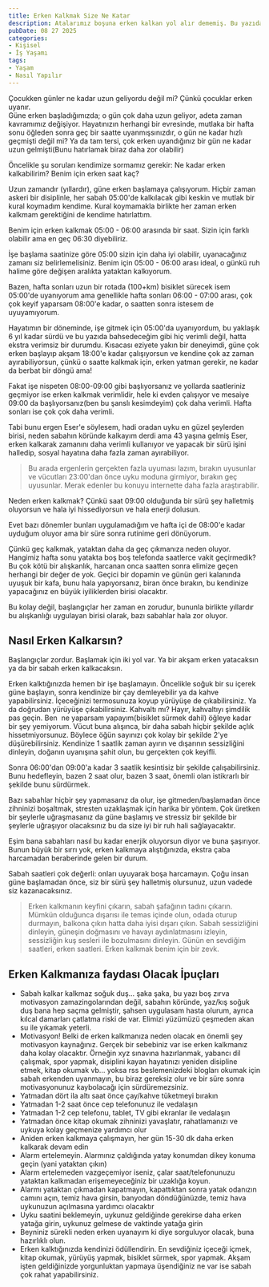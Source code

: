 ```yaml
---
title: Erken Kalkmak Size Ne Katar
description: Atalarımız boşuna erken kalkan yol alır dememiş. Bu yazıda erken kalkmanın bana ve hayatıma kattığı faydalarını anlatıyorum.
pubDate: 08 27 2025
categories:
- Kişisel
- İş Yaşamı
tags:
- Yaşam
- Nasıl Yapılır
---
```


Çocukken günler ne kadar uzun geliyordu değil mi? Çünkü çocuklar erken uyanır.   
Güne erken başladığımızda; o gün çok daha uzun geliyor, adeta zaman kavramımız değişiyor. 
Hayatınızın herhangi bir evresinde, mutlaka bir hafta sonu öğleden sonra geç bir saatte uyanmışsınızdır, o gün ne kadar hızlı geçmişti değil mi? Ya da tam tersi, çok erken uyandığınız bir gün ne kadar uzun gelmişti(Bunu hatırlamak biraz daha zor olabilir)

Öncelikle şu soruları kendimize sormamız gerekir: Ne kadar erken kalkabilirim? Benim için erken saat kaç?

Uzun zamandır (yıllardır), güne erken başlamaya çalışıyorum. Hiçbir zaman askeri bir disiplinle, her sabah 05:00'de kalkılacak gibi keskin ve mutlak bir kural koymadım kendime. Kural koymamakla birlikte her zaman erken kalkmam gerektiğini de kendime hatırlattım.

Benim için erken kalkmak 05:00 - 06:00 arasında bir saat. Sizin için farklı olabilir ama en geç 06:30 diyebiliriz.

İşe başlama saatinize göre 05:00 sizin için daha iyi olabilir, uyanacağınız zamanı siz belirlemelisiniz. Benim için 05:00 - 06:00 arası ideal, o günkü ruh halime göre değişen aralıkta yataktan kalkıyorum.

Bazen, hafta sonları uzun bir rotada (100+km) bisiklet sürecek isem 05:00'de uyanıyorum ama genellikle hafta sonları 06:00 - 07:00 arası, çok çok keyif yaparsam 08:00'e kadar, o saatten sonra istesem de uyuyamıyorum.

Hayatımın bir döneminde, işe gitmek için 05:00'da uyanıyordum, bu yaklaşık 6 yıl kadar sürdü ve bu yazıda bahsedeceğim gibi hiç verimli değil, hatta ekstra verimsiz bir durumdu. Kısacası eziyete yakın bir deneyimdi, güne çok erken başlayıp akşam 18:00'e kadar çalışıyorsun ve kendine çok az zaman ayırabiliyorsun, çünkü o saatte kalkmak için, erken yatman gerekir, ne kadar da berbat bir döngü ama!

Fakat işe nispeten 08:00-09:00 gibi başlıyorsanız ve yollarda saatleriniz geçmiyor ise erken kalkmak verimlidir, hele ki evden çalışıyor ve mesaiye 09:00 da başlıyorsanız(ben bu şanslı kesimdeyim) çok daha verimli. Hafta sonları ise çok çok daha verimli.

Tabi bunu ergen Eser'e söylesem, hadi oradan uyku en güzel şeylerden birisi, neden sabahın köründe kalkayım derdi ama 43 yaşına gelmiş Eser, erken kalkarak zamanını daha verimli kullanıyor ve yapacak bir sürü işini halledip, sosyal hayatına daha fazla zaman ayırabiliyor.

> Bu arada ergenlerin gerçekten fazla uyuması lazım, bırakın uyusunlar ve vücutları 23:00'dan önce uyku moduna girmiyor, bırakın geç uyusunlar. Merak edenler bu konuyu internette daha fazla araştırabilir.

Neden erken kalkmak? Çünkü saat 09:00 olduğunda bir sürü şey halletmiş oluyorsun ve hala iyi hissediyorsun ve hala enerji dolusun.

Evet bazı dönemler bunları uygulamadığım ve hafta içi de 08:00'e kadar uyduğum oluyor ama bir süre sonra rutinime geri dönüyorum.

Çünkü geç kalkmak, yataktan daha da geç çıkmanıza neden oluyor. Hangimiz hafta sonu yatakta boş boş telefonda saatlerce vakit geçirmedik?  
Bu çok kötü bir alışkanlık, harcanan onca saatten sonra elimize geçen herhangi bir değer de yok. Geçici bir dopamin ve günün geri kalanında uyuşuk bir kafa, bunu hala yapıyorsanız, biran önce bırakın, bu kendinize yapacağınız en büyük iyiliklerden birisi olacaktır.

Bu kolay değil, başlangıçlar her zaman en zorudur, bununla birlikte yıllardır bu alışkanlığı uygulayan birisi olarak, bazı sabahlar hala zor oluyor.


## Nasıl Erken Kalkarsın?

Başlangıçlar zordur. Başlamak için iki yol var. Ya bir akşam erken yatacaksın ya da bir sabah erken kalkacaksın.

Erken kalktığınızda hemen bir işe başlamayın. Öncelikle soğuk bir su içerek güne başlayın, sonra kendinize bir çay demleyebilir ya da kahve yapabilirsiniz. İçeceğinizi termosunuza koyup yürüyüşe de çıkabilirsiniz. Ya da doğrudan yürüyüşe çıkabilirsiniz. Kahvaltı mı? Hayır, kahvaltıyı şimdilik pas geçin. Ben  ne yaparsam yapayım(bisiklet sürmek dahil) öğleye kadar bir şey yemiyorum. Vücut buna alışınca, bir daha sabah hiçbir şekilde açlık hissetmiyorsunuz. Böylece öğün sayınızı çok kolay bir şekilde 2'ye düşürebilirsiniz. Kendinize 1 saatlik zaman ayırın ve dışarının sessizliğini dinleyin, doğanın uyanışına şahit olun, bu gerçekten çok keyifli.

Sonra 06:00'dan 09:00'a kadar 3 saatlik kesintisiz bir şekilde çalışabilirsiniz. Bunu hedefleyin, bazen 2 saat olur, bazen 3 saat, önemli olan istikrarlı bir şekilde bunu sürdürmek.

Bazı sabahlar hiçbir şey yapmasanız da olur, işe gitmeden/başlamadan önce zihninizi boşaltmak, stresten uzaklaşmak için harika bir yöntem. Çok üretken bir şeylerle uğraşmasanız da güne başlamış ve stressiz bir şekilde bir şeylerle uğraşıyor olacaksınız bu da size iyi bir ruh hali sağlayacaktır.

Eşim bana sabahları nasıl bu kadar enerjik oluyorsun diyor ve buna şaşırıyor. Bunun büyük bir sırrı yok, erken kalkmaya alıştığınızda, ekstra çaba harcamadan beraberinde gelen bir durum.

Sabah saatleri çok değerli: onları uyuyarak boşa harcamayın. Çoğu insan güne başlamadan önce, siz bir sürü şey halletmiş olursunuz, uzun vadede siz kazanacaksınız.

> Erken kalkmanın keyfini çıkarın, sabah şafağının tadını çıkarın. Mümkün olduğunca dışarısı ile temas içinde olun, odada oturup durmayın, balkona çıkın hatta daha iyisi dışarı çıkın. Sabah sessizliğini dinleyin, güneşin doğmasını ve havayı aydınlatmasını izleyin, sessizliğin kuş sesleri ile bozulmasını dinleyin. Günün en sevdiğim saatleri, erken saatleri. Erken kalkmak benim için bir zevk.


## Erken Kalkmanıza faydası Olacak İpuçları

- Sabah kalkar kalkmaz soğuk duş... şaka şaka, bu yazı boş zırva motivasyon zamazingolarından değil, sabahın köründe, yaz/kış soğuk duş bana hep saçma gelmiştir, şahsen uygulasam hasta olurum, ayrıca kılcal damarları çatlatma riski de var. Elimizi yüzümüzü çeşmeden akan su ile yıkamak yeterli.
- Motivasyon! Belki de erken kalkmanıza neden olacak en önemli şey motivasyon kaynağınız. Gerçek bir sebebiniz var ise erken kalkmanız daha kolay olacaktır. Örneğin xyz sınavına hazırlanmak, yabancı dil çalışmak, spor yapmak, disiplini kayan hayatınızı yeniden disipline etmek, kitap okumak vb... yoksa rss beslemenizdeki blogları okumak için sabah erkenden uyanmayın, bu biraz gereksiz olur ve bir süre sonra motivasyonunuz kaybolacağı için sürdüremezsiniz.
- Yatmadan dört ila altı saat önce çay/kahve tüketmeyi bırakın
- Yatmadan 1-2 saat önce cep telefonunuz ile vedalaşın
- Yatmadan 1-2 cep telefonu, tablet, TV gibi ekranlar ile vedalaşın
- Yatmadan önce kitap okumak zihninizi yavaşlatır, rahatlamanızı ve uykuya kolay geçmenize yardımcı olur
- Aniden erken kalkmaya çalışmayın, her gün 15-30 dk daha erken kalkarak devam edin
- Alarm ertelemeyin. Alarmınız çaldığında yatay konumdan dikey konuma geçin (yani yataktan çıkın)
- Alarm ertelemeden vazgeçemiyor iseniz, çalar saat/telefonunuzu yataktan kalkmadan erişemeyeceğiniz bir uzaklığa koyun.
- Alarmı yataktan çıkmadan kapatmayın, kapattıktan sonra yatak odanızın camını açın, temiz hava girsin, banyodan döndüğünüzde, temiz hava uykunuzun açılmasına yardımcı olacaktır
- Uyku saatini beklemeyin, uykunuz geldiğinde gerekirse daha erken yatağa girin, uykunuz gelmese de vaktinde yatağa girin
- Beyniniz sürekli neden erken uyanayım ki diye sorguluyor olacak, buna hazırlıklı olun.
- Erken kalktığınızda kendinizi ödüllendirin. En sevdiğiniz içeceği içmek, kitap okumak, yürüyüş yapmak, bisiklet sürmek, spor yapmak. Akşam işten geldiğinizde yorgunluktan yapmaya üşendiğiniz ne var ise sabah çok rahat yapabilirsiniz.